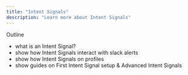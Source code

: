 ```yaml
---
title: "Intent Signals"
description: "Learn more about Intent Signals"
---
```


Outline

- what is an Intent Signal?
- show how Intent Signals interact with slack alerts
- show how Intent Signals on profiles
- show guides on First Intent Signal setup & Advanced Intent Signals
